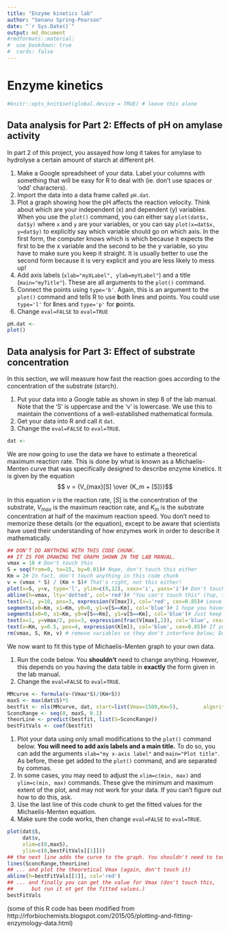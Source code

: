 ```yaml
---
title: "Enzyme kinetics lab"
author: "Senanu Spring-Pearson"
date: "`r Sys.Date()`"
output: md_document
#rmdformats::material:
#  use_bookdown: true
#  cards: false
---
```


# Enzyme kinetics

```r
#knitr::opts_knit$set(global.device = TRUE) # leave this alone
```

## Data analysis for Part 2: Effects of pH on amylase activity

In part 2 of this project, you assayed how long it takes for amylase to hydrolyse a certain amount of starch at different pH.

1. Make a Google spreadsheet of your data. Label your columns with something that will be easy for R to deal with (ie. don't use spaces or 'odd' characters).
1. Import the data into a data frame called `pH.dat`.
1. Plot a graph showing how the pH affects the reaction velocity. Think about which are your independent (x) and dependent (y) variables. When you use the `plot()` command, you can either say `plot(dat$x, dat$y)` where `x` and `y` are your variables, or you can say `plot(x=dat$x, y=dat$y)` to explicitly say which variable should go on which axis. In the first form, the computer knows which is which because it expects the first to be the x variable and the second to be the y variable, so you have to make sure you keep it straight. It is usually better to use the second form because it is very explicit and you are less likely to mess up!
1. Add axis labels (`xlab="myXLabel", ylab=myYLabel"`) and a title (`main="myTitle"`). These are all arguments to the `plot()` command.
1. Connect the points using `type='b'`. Again, this is an argument to the `plot()` command and tells R to use **b**oth lines and points. You could use `type='l'` for **l**ines and `type='p'` for **p**oints.
1. Change `eval=FALSE` to `eval=TRUE`

```r
pH.dat <-
plot()
```

## Data analysis for Part 3: Effect of substrate concentration

In this section, we will measure how fast the reaction goes according to the concentration of the substrate (starch).

1. Put your data into a Google table as shown in step 8 of the lab manual. Note that the 'S' is uppercase and the 'v' is lowercase. We use this to maintain the conventions of a well-established mathematical formula.
1. Get your data into R and call it `dat`.
1. Change the `eval=FALSE` to `eval=TRUE`.

```r
dat <-
```

We are now going to use the data we have to estimate a theoretical maximum reaction rate. This is done by what is known as a Michaelis-Menten curve that was specifically designed to describe enzyme kinetics. It is given by the equation $$ v = {V_{max}[S] \over {K_m + [S]}}$$

In this equation $v$ is the reaction rate, $[S]$ is the concentration of the substrate, $V_{max}$ is the maximum reaction rate, and $K_m$ is the substrate concentration at half of the maximum reaction speed. You don’t need to memorize these details (or the equation), except to be aware that scientists have used their understanding of how enzymes work in order to describe it mathematically.

```r
## DON'T DO ANYTHING WITH THIS CODE CHUNK.
## IT IS FOR DRAWING THE GRAPH SHOWN IN THE LAB MANUAL.
vmax = 10 # Don't touch this
S = seq(from=0, to=15, by=0.01)# Nope, don't touch this either
Km = 2# In fact, don't touch anything in this code chunk
v = (vmax * S) / (Km + S)# That's right, not this either!
plot(x=S, y=v, type='l', ylim=c(0,12), xaxs='i', yaxs='i')# Don't touch this
abline(h=vmax, lty='dotted', col='red')# "You can't touch this" (Yup, that's MC Hammer!)
text(x=1, y=10, pos=3, expression(V[max]), col='red', cex=0.85)# Leave it alone!
segments(x0=Km, x1=Km, y0=0, y1=v[S==Km], col='blue')# I hope you haven't changed anything here either.
segments(x0=0, x1=Km, y0=v[S==Km], y1=v[S==Km], col='blue')# Just keep your hands off!
text(x=1, y=vmax/2, pos=3, expression(frac(V[max],2)), col='blue', cex=0.85)# Don't touch this.
text(x=Km, y=0.5, pos=4, expression(K[m]), col='blue', cex=0.85)# If you change something, it might not work
rm(vmax, S, Km, v) # remove variables so they don't interfere below; Don't touch this either
```

We now want to fit this type of Michaelis-Menten graph to your own data.  

1. Run the code below. You __shouldn't__ need to change anything. However, this depends on you having the data table in **exactly** the form given in the lab manual.
1. Change the `eval=FALSE` to `eval=TRUE`.

```r
MMcurve <- formula(v~(Vmax*S)/(Km+S))
maxS <- max(dat$S)*5
bestfit <- nls(MMcurve, dat, start=list(Vmax=1500,Km=5),     	algorithm='port', lower=c(0,0.1))
SconcRange <- seq(0, maxS, 0.1)
theorLine <- predict(bestfit, list(S=SconcRange))
bestFitVals <- coef(bestfit)
```

1. Plot your data using only small modifications to the `plot()` command below. **You will need to add axis labels and a main title.** To do so, you can add the arguments `xlab="my x-axis label"` and `main="Plot title"`. As before, these get added to the `plot()` command, and are separated by commas.
1. In some cases, you may need to adjust the `xlim=c(min, max)` and `ylim=c(min, max)` commands. These give the minimum and maximum extent of the plot, and may not work for your data. If you can't figure out how to do this, ask.
1. Use the last line of this code chunk to get the fitted values for the Michaelis-Menten equation.
1. Make sure the code works, then change `eval=FALSE` to `eval=TRUE`.

```r
plot(dat$S,
     dat$v,
     xlim=c(0,maxS),
     ylim=c(0,bestFitVals[[1]]))
## the next line adds the curve to the graph. You shouldn't need to touch it.
lines(SconcRange,theorLine)
## ... and plot the theoretical Vmax (again, don't touch it)
abline(h=bestFitVals[[1]], col='red')
## ... and finally you can get the value for Vmax (don't touch this,
##      but run it ot get the fitted values.)
bestFitVals
```
 
 (some of this R code has been modified from http://rforbiochemists.blogspot.com/2015/05/plotting-and-fitting-enzymology-data.html)
 